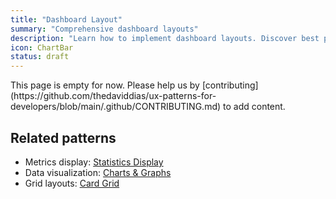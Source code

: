 ```yaml
---
title: "Dashboard Layout"
summary: "Comprehensive dashboard layouts"
description: "Learn how to implement dashboard layouts. Discover best practices for widget organization, responsive grids, and data visualization."
icon: ChartBar
status: draft
---
```


<Callout type="warning">
  This page is empty for now. Please help us by
  [contributing](https://github.com/thedaviddias/ux-patterns-for-developers/blob/main/.github/CONTRIBUTING.md)
  to add content.
</Callout>

## Related patterns

- Metrics display: [Statistics Display](/patterns/data-display/statistics)
- Data visualization: [Charts & Graphs](/patterns/data-display/chart)
- Grid layouts: [Card Grid](/patterns/data-display/card-grid)
